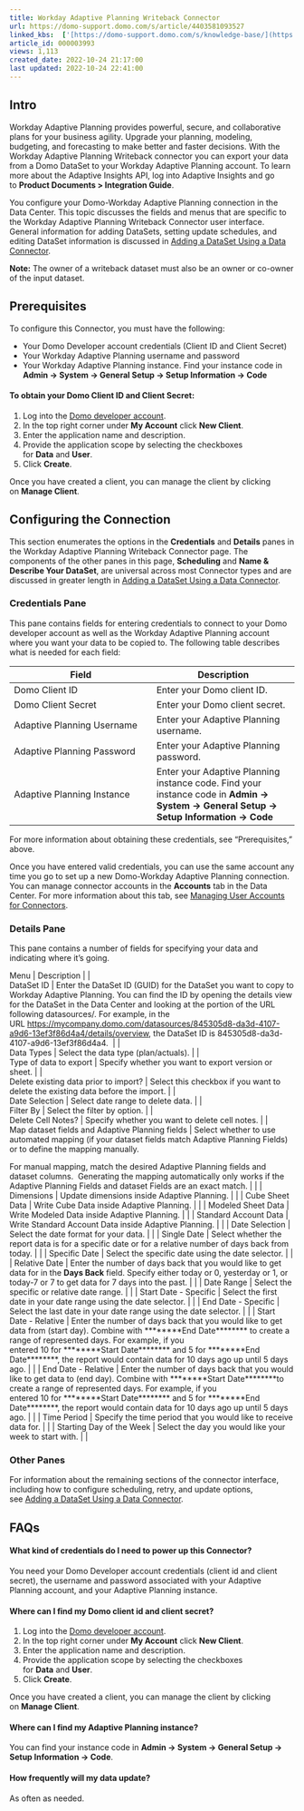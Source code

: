 ```yaml
---
title: Workday Adaptive Planning Writeback Connector
url: https://domo-support.domo.com/s/article/4403581093527
linked_kbs:  ['[https://domo-support.domo.com/s/knowledge-base/](https://domo-support.domo.com/s/knowledge-base/)', '[https://domo-support.domo.com/s/](https://domo-support.domo.com/s/)', '[https://domo-support.domo.com/s/topic/0TO5w000000ZammGAC](https://domo-support.domo.com/s/topic/0TO5w000000ZammGAC)', '[https://domo-support.domo.com/s/topic/0TO5w000000ZanLGAS](https://domo-support.domo.com/s/topic/0TO5w000000ZanLGAS)', '[https://domo-support.domo.com/s/topic/0TO5w000000ZapVGAS](https://domo-support.domo.com/s/topic/0TO5w000000ZapVGAS)', '[https://domo-support.domo.com/s/article/360042926274](https://domo-support.domo.com/s/article/360042926274)', '[https://domo-support.domo.com/s/article/360042926054](https://domo-support.domo.com/s/article/360042926054)', '[https://domo-support.domo.com/s/article/4403581093527](https://domo-support.domo.com/s/article/4403581093527)', '[https://domo-support.domo.com/s/topic/0TO5w000000ZapVGAS/writeback-connectors](https://domo-support.domo.com/s/topic/0TO5w000000ZapVGAS/writeback-connectors)', '[https://domo-support.domo.com/s/article/360043429933](https://domo-support.domo.com/s/article/360043429933)', '[https://domo-support.domo.com/s/article/360043429953](https://domo-support.domo.com/s/article/360043429953)', '[https://domo-support.domo.com/s/article/360042925494](https://domo-support.domo.com/s/article/360042925494)', '[https://domo-support.domo.com/s/article/4408174643607](https://domo-support.domo.com/s/article/4408174643607)', '[https://domo-support.domo.com/s/article/360043429913](https://domo-support.domo.com/s/article/360043429913)', '[https://domo-support.domo.com/s/login/](https://domo-support.domo.com/s/login/)']
article_id: 000003993
views: 1,113
created_date: 2022-10-24 21:17:00
last updated: 2022-10-24 22:41:00
---
```




Intro
-----


Workday Adaptive Planning provides powerful, secure, and collaborative plans for your business agility. Upgrade your planning, modeling, budgeting, and forecasting to make better and faster decisions. With the Workday Adaptive Planning Writeback connector you can export your data from a Domo DataSet to your Workday Adaptive Planning account. To learn more about the Adaptive Insights API, log into Adaptive Insights and go to **Product Documents > Integration Guide**.


You configure your Domo-Workday Adaptive Planning connection in the Data Center. This topic discusses the fields and menus that are specific to the Workday Adaptive Planning Writeback Connector user interface. General information for adding DataSets, setting update schedules, and editing DataSet information is discussed in [Adding a DataSet Using a Data Connector](/s/article/360042926274).







**Note:** The owner of a writeback dataset must also be an owner or co-owner of the input dataset.




Prerequisites
-------------


To configure this Connector, you must have the following: 


* Your Domo Developer account credentials (Client ID and Client Secret)
* Your Workday Adaptive Planning username and password
* Your Workday Adaptive Planning instance. Find your instance code in **Admin -> System -> General Setup -> Setup Information -> Code**


#### To obtain your Domo Client ID and Client Secret:


1. Log into the [Domo developer account](https://developer.domo.com/login "https://developer.domo.com/login").
2. In the top right corner under **My Account** click **New Client**.
3. Enter the application name and description.
4. Provide the application scope by selecting the checkboxes for **Data** and **User**.
5. Click **Create**.


Once you have created a client, you can manage the client by clicking on **Manage Client**.


Configuring the Connection
--------------------------


This section enumerates the options in the **Credentials** and **Details** panes in the Workday Adaptive Planning Writeback Connector page. The components of the other panes in this page, **Scheduling** and **Name & Describe Your DataSet**, are universal across most Connector types and are discussed in greater length in [Adding a DataSet Using a Data Connector](/s/article/360042926274).


### Credentials Pane


This pane contains fields for entering credentials to connect to your Domo developer account as well as the Workday Adaptive Planning account where you want your data to be copied to. The following table describes what is needed for each field:




| Field | Description |
| --- | --- |
| Domo Client ID | Enter your Domo client ID. |
| Domo Client Secret | Enter your Domo client secret. |
| Adaptive Planning Username | Enter your Adaptive Planning username. |
| Adaptive Planning Password | Enter your Adaptive Planning password. |
| Adaptive Planning Instance | Enter your Adaptive Planning instance code. Find your instance code in **Admin -> System -> General Setup -> Setup Information -> Code** |


For more information about obtaining these credentials, see "Prerequisites," above. 


Once you have entered valid credentials, you can use the same account any time you go to set up a new Domo-Workday Adaptive Planning connection. You can manage connector accounts in the **Accounts** tab in the Data Center. For more information about this tab, see [Managing User Accounts for Connectors](/s/article/360042926054 "Managing User Accounts for Connectors").


### Details Pane


This pane contains a number of fields for specifying your data and indicating where it's going.




| Menu | Description |  |
| DataSet ID | Enter the DataSet ID (GUID) for the DataSet you want to copy to Workday Adaptive Planning. You can find the ID by opening the details view for the DataSet in the Data Center and looking at the portion of the URL following datasources/. For example, in the URL <https://mycompany.domo.com/datasources/845305d8-da3d-4107-a9d6-13ef3f86d4a4/details/overview>, the DataSet ID is 845305d8-da3d-4107-a9d6-13ef3f86d4a4.  |  |
| Data Types | Select the data type (plan/actuals). |  |
| Type of data to export | Specify whether you want to export version or sheet. |  |
| Delete existing data prior to import? | Select this checkbox if you want to delete the existing data before the import. |  |
| Date Selection | Select date range to delete data. |  |
| Filter By | Select the filter by option. |  |
| Delete Cell Notes? | Specify whether you want to delete cell notes. |  |
| Map dataset fields and Adaptive Planning fields | Select whether to use automated mapping (if your dataset fields match Adaptive Planning Fields) or to define the mapping manually.
For manual mapping, match the desired Adaptive Planning fields and dataset columns. 
Generating the mapping automatically only works if the Adaptive Planning Fields and dataset Fields are an exact match. |  |
| Dimensions | Update dimensions inside Adaptive Planning. |  |
| Cube Sheet Data | Write Cube Data inside Adaptive Planning. |  |
| Modeled Sheet Data | Write Modeled Data inside Adaptive Planning. |  |
| Standard Account Data | Write Standard Account Data inside Adaptive Planning. |  |
| Date Selection | Select the date format for your data. |  |
| Single Date | Select whether the report data is for a specific date or for a relative number of days back from today. |  |
| Specific Date | Select the specific date using the date selector. |  |
| Relative Date | Enter the number of days back that you would like to get data for in the **Days Back** field. Specify either today or 0, yesterday or 1, or today-7 or 7 to get data for 7 days into the past. |  |
| Date Range | Select the specific or relative date range. |  |
| Start Date - Specific | Select the first date in your date range using the date selector. |  |
| End Date - Specific | Select the last date in your date range using the date selector. |  |
| Start Date - Relative | Enter the number of days back that you would like to get data from (start day). Combine with ********End Date******** to create a range of represented days.
For example, if you entered 10 for ********Start Date******** and 5 for ********End Date********, the report would contain data for 10 days ago up until 5 days ago. |  |
| End Date - Relative | Enter the number of days back that you would like to get data to (end day). Combine with ********Start Date********to create a range of represented days.
For example, if you entered 10 for ********Start Date******** and 5 for ********End Date********, the report would contain data for 10 days ago up until 5 days ago. |  |
| Time Period | Specify the time period that you would like to receive data for. |  |
| Starting Day of the Week | Select the day you would like your week to start with. |  |


### Other Panes


For information about the remaining sections of the connector interface, including how to configure scheduling, retry, and update options, see [Adding a DataSet Using a Data Connector](/s/article/360042926274).


FAQs
----


#### What kind of credentials do I need to power up this Connector?


You need your Domo Developer account credentials (client id and client secret), the username and password associated with your Adaptive Planning account, and your Adaptive Planning instance.


#### Where can I find my Domo client id and client secret?


1. Log into the [Domo developer account](https://developer.domo.com/login "https://developer.domo.com/login").
2. In the top right corner under **My Account** click **New Client**.
3. Enter the application name and description.
4. Provide the application scope by selecting the checkboxes for **Data** and **User**.
5. Click **Create**.


Once you have created a client, you can manage the client by clicking on **Manage Client**.


#### Where can I find my Adaptive Planning instance?


You can find your instance code in **Admin -> System -> General Setup -> Setup Information -> Code**.


#### How frequently will my data update?


As often as needed.


